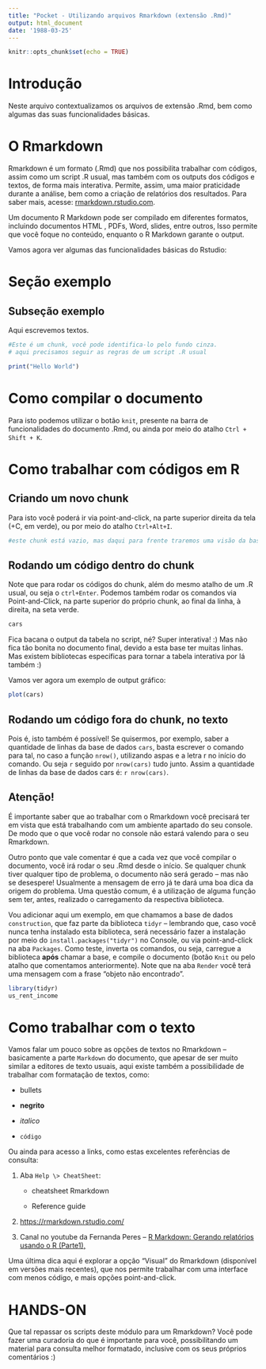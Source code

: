 ```yaml
---
title: "Pocket - Utilizando arquivos Rmarkdown (extensão .Rmd)"
output: html_document
date: '1988-03-25'
---
```


```r
knitr::opts_chunk$set(echo = TRUE)
```

# Introdução
Neste arquivo contextualizamos os arquivos de extensão .Rmd, bem como algumas das suas funcionalidades básicas.

# O Rmarkdown
Rmarkdown é um formato (.Rmd) que nos possibilita trabalhar com códigos, assim como um script .R usual, mas também com os outputs dos códigos e textos, de forma mais interativa. Permite, assim, uma maior praticidade durante a análise, bem como a criação de relatórios dos resultados. Para saber mais, acesse: [rmarkdown.rstudio.com](https://rmarkdown.rstudio.com/).

Um documento R Markdown pode ser compilado em diferentes formatos, incluindo documentos HTML , PDFs, Word, slides, entre outros, Isso permite que você foque no conteúdo, enquanto o R Markdown garante o output. 


Vamos agora ver algumas das funcionalidades básicas do Rstudio:


# Seção exemplo

## Subseção exemplo

Aqui escrevemos textos.

```r
#Este é um chunk, você pode identifica-lo pelo fundo cinza.
# aqui precisamos seguir as regras de um script .R usual

print("Hello World")
```


# Como compilar o documento

Para isto podemos utilizar o botão `knit`, presente na barra de funcionalidades do documento .Rmd, ou ainda por meio do atalho `Ctrl + Shift + K`.


# Como trabalhar com códigos em R

## Criando um novo chunk

Para isto você poderá ir via point-and-click, na parte superior direita da tela (+C, em verde), ou por meio do atalho `Ctrl+Alt+I`.

```r
#este chunk está vazio, mas daqui para frente traremos uma visão da base cars
```

## Rodando um código dentro do chunk

Note que para rodar os códigos do chunk, além do mesmo atalho de um .R usual, ou seja o `ctrl+Enter`. Podemos também rodar os comandos via Point-and-Click, na parte superior do próprio chunk, ao final da linha, à direita, na seta verde.

```r
cars
```


Fica bacana o output da tabela no script, né? Super interativa! :)
Mas não fica tão bonita no documento final, devido a esta base ter muitas linhas. Mas existem bibliotecas específicas para tornar a tabela interativa por lá também :)  

Vamos ver agora um exemplo de output gráfico:

```r
plot(cars)
```

## Rodando um código fora do chunk, no texto

Pois é, isto também é possível! Se quisermos, por exemplo, saber a quantidade de linhas da base de dados `cars`, basta escrever o comando para tal, no caso a função `nrow()`, utilizando aspas e a letra r no início do comando. Ou seja `r` seguido por `nrow(cars)` tudo junto. Assim a quantidade de linhas da base de dados cars é: `r nrow(cars)`.

## Atenção!

É importante saber que ao trabalhar com o Rmarkdown você precisará ter em vista que está trabalhando com um ambiente apartado do seu console. De modo que o que você rodar no console não estará valendo para o seu Rmarkdown.

Outro ponto que vale comentar é que a cada vez que você compilar o documento, você irá rodar o seu .Rmd desde o início. Se qualquer chunk tiver qualquer tipo de problema, o documento não será gerado -- mas não se desespere! Usualmente a mensagem de erro já te dará uma boa dica da origem do problema. Uma questão comum, é a utilização de alguma função sem ter, antes, realizado o carregamento da respectiva biblioteca.

Vou adicionar aqui um exemplo, em que chamamos a base de dados `construction`, que faz parte da biblioteca `tidyr` -- lembrando que, caso você nunca tenha instalado esta biblioteca, será necessário fazer a instalação por meio do `install.packages("tidyr")` no Console, ou via point-and-click na aba `Packages`. Como teste, inverta os comandos, ou seja, carregue a biblioteca **após** chamar a base, e compile o documento (botão `Knit` ou pelo atalho que comentamos anteriormente). Note que na aba `Render` você terá uma mensagem com a frase "objeto não encontrado".

```r
library(tidyr)
us_rent_income
```


# Como trabalhar com o texto

Vamos falar um pouco sobre as opções de textos no Rmarkdown -- basicamente a parte `Markdown` do documento, que apesar de ser muito similar a editores de texto usuais, aqui existe também a possibilidade de trabalhar com formatação de textos, como:

-   bullets

-   **negrito**

-   *italico*

-   `código`

Ou ainda para acesso a links, como estas excelentes referências de consulta:

1. Aba `Help \> CheatSheet`:

    -   cheatsheet Rmarkdown

    -   Reference guide

2. <https://rmarkdown.rstudio.com/>

3. Canal no youtube da Fernanda Peres – [R Markdown: Gerando relatórios usando o R (Parte1), ](https://www.youtube.com/watch?v=obxa5VH4WvY)  


Uma última dica aqui é explorar a opção "Visual" do Rmarkdown (disponível em versões mais recentes), que nos permite trabalhar com uma interface com menos código, e mais opções point-and-click.



# HANDS-ON

Que tal repassar os scripts deste módulo para um Rmarkdown? Você pode fazer uma curadoria do que é importante para você, possibilitando um material para consulta melhor formatado, inclusive com os seus próprios comentários :)


